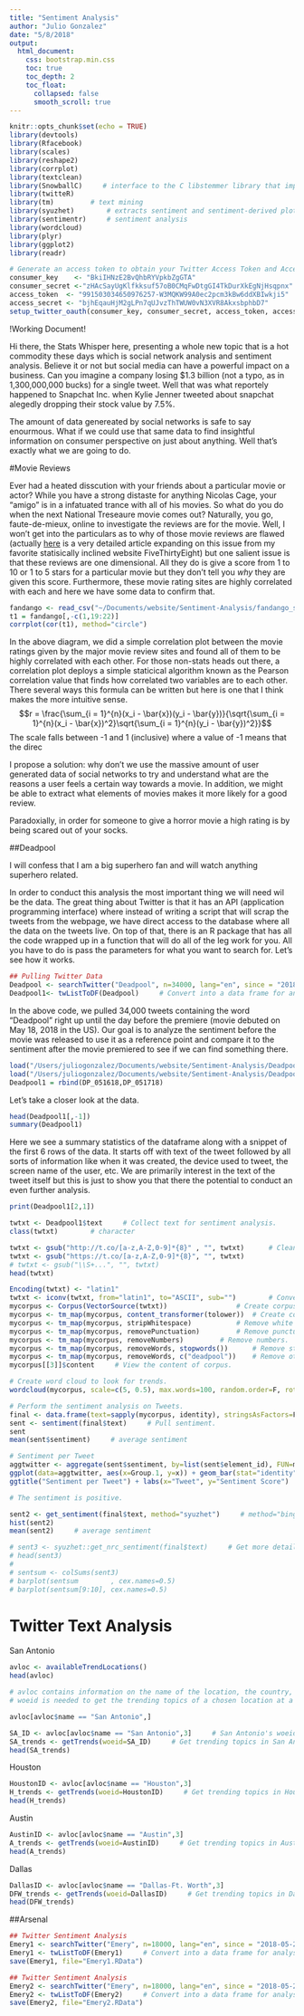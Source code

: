 ```yaml
---
title: "Sentiment Analysis"
author: "Julio Gonzalez"
date: "5/8/2018"
output:
  html_document:
    css: bootstrap.min.css
    toc: true
    toc_depth: 2
    toc_float:
      collapsed: false
      smooth_scroll: true
---
```


```r
knitr::opts_chunk$set(echo = TRUE)
library(devtools)
library(Rfacebook)
library(scales)  
library(reshape2) 
library(corrplot)
library(textclean)
library(SnowballC)     # interface to the C libstemmer library that implements Porter's word stemming algorithm for collapsing words to a common root to aid comparison of vocabulary
library(twitteR)
library(tm)     	# text mining
library(syuzhet)     	# extracts sentiment and sentiment-derived plot arcs from text
library(sentimentr)     # sentiment analysis
library(wordcloud)
library(plyr)   
library(ggplot2)
library(readr)

# Generate an access token to obtain your Twitter Access Token and Access Token Secret.
consumer_key    <- "BkiIHNzE2BvQhbRYVpkbZgGTA"
consumer_secret <-"zHAcSayUgKlfkksuf57oB0CMqFwDtgGI4TkDurXkEgNjHsqpnx"
access_token  <- "991503034650976257-W3MQKW99A0ec2pcm3kBw6ddXBIwkji5"
access_secret <- "bjhEqauHjM2gLPn7qUJvzThTWUW0vN3XVR8AkxsbphbD7"
setup_twitter_oauth(consumer_key, consumer_secret, access_token, access_secret)     # Setup Twitter open authorization. Select 2.
```

!Working Document!


Hi there, the Stats Whisper here, presenting a whole new topic that is a hot commodity these days which is social network analysis and sentiment analysis. Believe it or not but social media can have a powerful impact on a business. Can you imagine a company losing $1.3 billion (not a typo, as in 1,300,000,000 bucks) for a single tweet. Well that was what reportely happened to Snapchat Inc. when Kylie Jenner tweeted about snapchat alegedly dropping their stock value by 7.5%. 

The amount of data genereated by social networks is safe to say enourmous. What if we could use that same data to find insightful information on consumer perspective on just about anything. Well that's exactly what we are going to do. 

#Movie Reviews

Ever had a heated disscution with your friends about a particular movie or actor? While you have a strong distaste for anything Nicolas Cage, your "amigo" is in a infatuated trance with all of his movies. So what do you do when the next National Treseaure movie comes out? Naturally, you go, faute-de-mieux, online to investigate the reviews are for the movie. Well, I won't get into the particulars as to why of those movie reviews are flawed (actually [here](https://fivethirtyeight.com/features/ghostbusters-is-a-perfect-example-of-how-internet-ratings-are-broken/) is a very detailed article expanding on this issue from my favorite statisically inclined website FiveThirtyEight) but one salient issue is that these reviews are one dimensional. All they do is give a score from 1 to 10 or 1 to 5 stars for a particular movie but they don't tell you _why_ they are given this score. Furthermore, these movie rating sites are highly correlated with each and here we have some data to confirm that. 

```r
fandango <- read_csv("~/Documents/website/Sentiment-Analysis/fandango_score_comparison.csv")
t1 = fandango[,-c(1,19:22)]
corrplot(cor(t1), method="circle")
```

In the above diagram, we did a simple correlation plot between the movie ratings given by the major movie review sites and found all of them to be highly correlated with each other. For those non-stats heads out there, a correlation plot deploys a simple staticical algorithm known as the Pearson correlation value that finds how correlated two variables are to each other. There several ways this formula can be written but here is one that I think makes the more intuitive sense. $$r = \frac{\sum_{i = 1}^{n}(x_i - \bar{x})(y_i - \bar{y})}{\sqrt{\sum_{i = 1}^{n}(x_i - \bar{x})^2}\sqrt{\sum_{i = 1}^{n}(y_i - \bar{y})^2}}$$ The scale falls between -1 and 1 (inclusive) where a value of -1 means that the direc

I propose a solution: why don't we use the massive amount of user generated data of social networks to try and understand what are the reasons a user feels a certain way towards a movie. In addition, we might be able to extract what elements of movies makes it more likely for a good review.

Paradoxially, in order for someone to give a horror movie a high rating is by being scared out of your socks. 


##Deadpool

I will confess that I am a big superhero fan and will watch anything superhero related.


In order to conduct this analysis the most important thing we will need wil be the data. The great thing about Twitter is that it has an API (application programming interface) where instead of writing a script that will scrap the tweets from the webpage, we have direct access to the database where all the data on the tweets live. On top of that, there is an R package that has all the code wrapped up in a function that will do all of the leg work for you. All you have to do is pass the parameters for what you want to search for. Let's see how it works. 

```r
## Pulling Twitter Data 
Deadpool <- searchTwitter("Deadpool", n=34000, lang="en", since = "2018-05-16", until = "2018-05-17")     # Pull Twitter feed for Deadpool.
Deadpool1<- twListToDF(Deadpool)     # Convert into a data frame for analysis.
``` 

In the above code, we pulled 34,000 tweets containing the word "Deadpool" right up until the day before the premiere (movie debuted on May 18, 2018 in the US). Our goal is to analyze the sentiment before the movie was released to use it as a reference point and compare it to the sentiment after the movie premiered to see if we can find something there. 

```r
load("/Users/juliogonzalez/Documents/website/Sentiment-Analysis/Deadpool_05162018.RData")
load("/Users/juliogonzalez/Documents/website/Sentiment-Analysis/Deadpool_05172018.RData")
Deadpool1 = rbind(DP_051618,DP_051718)
``` 


Let's take a closer look at the data.
```r
head(Deadpool1[,-1])
summary(Deadpool1)
``` 

Here we see a summary statistics of the dataframe along with a snippet of the first 6 rows of the data. It starts off with text of the tweet followed by all sorts of information like when it was created, the device used to tweet, the screen name of the user, etc. We are primarily interest in the text of the tweet itself but this is just to show you that there the potential to conduct an even further analysis. 


```r
print(Deadpool1[2,1])
``` 

```r
twtxt <- Deadpool1$text     # Collect text for sentiment analysis.
class(twtxt)		# character
``` 

```r
twtxt <- gsub("http://t.co/[a-z,A-Z,0-9]*{8}" , "", twtxt)     	# Clean up Tweets. Remove certain characters.
twtxt <- gsub("https://t.co/[a-z,A-Z,0-9]*{8}", "", twtxt)
# twtxt <- gsub("\\S+...", "", twtxt)
head(twtxt)

Encoding(twtxt) <- "latin1"     				
twtxt <- iconv(twtxt, from="latin1", to="ASCII", sub="")     	# Convert to ASCII format.
mycorpus <- Corpus(VectorSource(twtxt))     			# Create corpus.
mycorpus <- tm_map(mycorpus, content_transformer(tolower))	# Create corpus of text.
mycorpus <- tm_map(mycorpus, stripWhitespace)			# Remove white space.
mycorpus <- tm_map(mycorpus, removePunctuation)			# Remove punctuation.
mycorpus <- tm_map(mycorpus, removeNumbers)			# Remove numbers.
mycorpus <- tm_map(mycorpus, removeWords, stopwords())		# Remove stop words. 
mycorpus <- tm_map(mycorpus, removeWords, c("deadpool"))	# Remove other words.
mycorpus[[3]]$content     # View the content of corpus.
``` 

```r
# Create word cloud to look for trends.
wordcloud(mycorpus, scale=c(5, 0.5), max.words=100, random.order=F, rot.per=0.35, use.r.layout=F, colors=brewer.pal(8, "Dark2"))

# Perform the sentiment analysis on Tweets.
final <- data.frame(text=sapply(mycorpus, identity), stringsAsFactors=F)
sent <- sentiment(final$text)     # Pull sentiment.
sent
mean(sent$sentiment)     # average sentiment

# Sentiment per Tweet
aggtwitter <- aggregate(sent$sentiment, by=list(sent$element_id), FUN=mean)
ggplot(data=aggtwitter, aes(x=Group.1, y=x)) + geom_bar(stat="identity") +
ggtitle("Sentiment per Tweet") + labs(x="Tweet", y="Sentiment Score") 

# The sentiment is positive.

sent2 <- get_sentiment(final$text, method="syuzhet")     # method="bing", "afinn", "nrc", "stanford" 
hist(sent2)
mean(sent2)     # average sentiment

# sent3 <- syuzhet::get_nrc_sentiment(final$text)     # Get more detailed sentiment.
# head(sent3)
# 
# sentsum <- colSums(sent3)
# barplot(sentsum	     , cex.names=0.5)
# barplot(sentsum[9:10], cex.names=0.5)
``` 


# Twitter Text Analysis

San Antonio
```r
avloc <- availableTrendLocations()
head(avloc)

# avloc contains information on the name of the location, the country, and its respective woeid (where on earth ID). 
# woeid is needed to get the trending topics of a chosen location at a given hour. 

avloc[avloc$name == "San Antonio",]

SA_ID <- avloc[avloc$name == "San Antonio",3]     # San Antonio's woeid is 2487796. 
SA_trends <- getTrends(woeid=SA_ID)     # Get trending topics in San Antonio.
head(SA_trends)
``` 

Houston
```r
HoustonID <- avloc[avloc$name == "Houston",3]
H_trends <- getTrends(woeid=HoustonID)     # Get trending topics in Houston.
head(H_trends)
``` 

Austin
```r
AustinID <- avloc[avloc$name == "Austin",3]
A_trends <- getTrends(woeid=AustinID)     # Get trending topics in Austin.
head(A_trends)
``` 

Dallas
```r
DallasID <- avloc[avloc$name == "Dallas-Ft. Worth",3] 
DFW_trends <- getTrends(woeid=DallasID)     # Get trending topics in Dallas-Ft.Worth.
head(DFW_trends)
``` 


##Arsenal
```r
## Twitter Sentiment Analysis
Emery1 <- searchTwitter("Emery", n=18000, lang="en", since = "2018-05-20", until = "2018-05-21")     # Pull Twitter feed for before Emery appointment
Emery1 <- twListToDF(Emery1)     # Convert into a data frame for analysis.
save(Emery1, file="Emery1.RData")
``` 

```r
## Twitter Sentiment Analysis
Emery2 <- searchTwitter("Emery", n=18000, lang="en", since = "2018-05-22", until = "2018-05-23")     # Pull Twitter feed for after Emery appointment.
Emery2 <- twListToDF(Emery2)     # Convert into a data frame for analysis.
save(Emery2, file="Emery2.RData")
``` 
